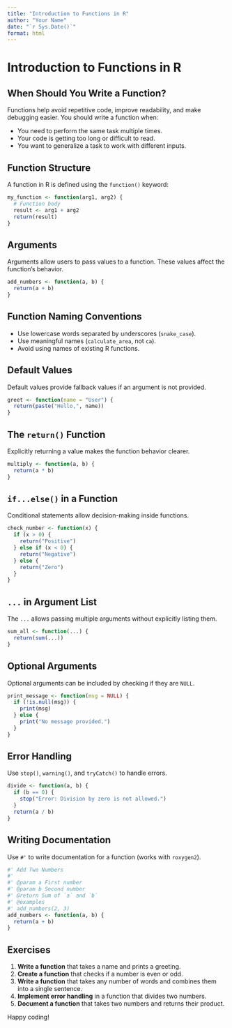 ```yaml
---
title: "Introduction to Functions in R"
author: "Your Name"
date: "`r Sys.Date()`"
format: html
---
```


# Introduction to Functions in R

## When Should You Write a Function?

Functions help avoid repetitive code, improve readability, and make debugging easier. You should write a function when:

- You need to perform the same task multiple times.
- Your code is getting too long or difficult to read.
- You want to generalize a task to work with different inputs.

## Function Structure

A function in R is defined using the `function()` keyword:

```r
my_function <- function(arg1, arg2) {
  # Function body
  result <- arg1 + arg2
  return(result)
}
```

## Arguments

Arguments allow users to pass values to a function. These values affect the function's behavior.

```r
add_numbers <- function(a, b) {
  return(a + b)
}
```

## Function Naming Conventions

- Use lowercase words separated by underscores (`snake_case`).
- Use meaningful names (`calculate_area`, not `ca`).
- Avoid using names of existing R functions.

## Default Values

Default values provide fallback values if an argument is not provided.

```r
greet <- function(name = "User") {
  return(paste("Hello,", name))
}
```

## The `return()` Function

Explicitly returning a value makes the function behavior clearer.

```r
multiply <- function(a, b) {
  return(a * b)
}
```

## `if...else()` in a Function

Conditional statements allow decision-making inside functions.

```r
check_number <- function(x) {
  if (x > 0) {
    return("Positive")
  } else if (x < 0) {
    return("Negative")
  } else {
    return("Zero")
  }
}
```

## `...` in Argument List

The `...` allows passing multiple arguments without explicitly listing them.

```r
sum_all <- function(...) {
  return(sum(...))
}
```

## Optional Arguments

Optional arguments can be included by checking if they are `NULL`.

```r
print_message <- function(msg = NULL) {
  if (!is.null(msg)) {
    print(msg)
  } else {
    print("No message provided.")
  }
}
```

## Error Handling

Use `stop()`, `warning()`, and `tryCatch()` to handle errors.

```r
divide <- function(a, b) {
  if (b == 0) {
    stop("Error: Division by zero is not allowed.")
  }
  return(a / b)
}
```

## Writing Documentation

Use `#'` to write documentation for a function (works with `roxygen2`).

```r
#' Add Two Numbers
#'
#' @param a First number
#' @param b Second number
#' @return Sum of `a` and `b`
#' @examples
#' add_numbers(2, 3)
add_numbers <- function(a, b) {
  return(a + b)
}
```

## Exercises

1. **Write a function** that takes a name and prints a greeting.
2. **Create a function** that checks if a number is even or odd.
3. **Write a function** that takes any number of words and combines them into a single sentence.
4. **Implement error handling** in a function that divides two numbers.
5. **Document a function** that takes two numbers and returns their product.

Happy coding!
